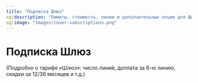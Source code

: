 ```yaml
---
title: "Подписка Шлюз"
og:description: "Лимиты, стоимость, линии и дополнительные опции для Шлюза"
og:image: "images/cover-subscriptions.png"
---
```


# Подписка Шлюз

(Подробно о тарифе «Шлюз»: число линий, доплата за 6-ю линию, скидки за 12/36 месяцев и т.д.)

